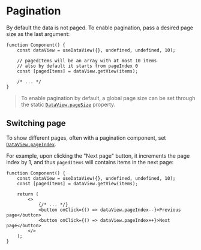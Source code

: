 <Module name="zeta-dom-react" />

# Pagination

By default the data is not paged. To enable pagination, pass a desired page size as the last argument:

```tsx
function Component() {
    const dataView = useDataView({}, undefined, undefined, 10);

    // pagedItems will be an array with at most 10 items
    // also by default it starts from pageIndex 0
    const [pagedItems] = dataView.getView(items);

    /* ... */
}
```

> To enable pagination by default, a global page size can be set through the static [`DataView.pageSize`](:) property.


## Switching page

To show different pages, often with a pagination component, set [`DataView.pageIndex`](:).


For example, upon clicking the "Next page" button, it increments the page index by 1, and thus `pagedItems` will contains items in the next page:

```tsx
function Component() {
    const dataView = useDataView({}, undefined, undefined, 10);
    const [pagedItems] = dataView.getView(items);

    return (
        <>
            {/* ... */}
            <button onClick={() => dataView.pageIndex--}>Previous page</button>
            <button onClick={() => dataView.pageIndex++}>Next page</button>
        </>
    );
}
```
